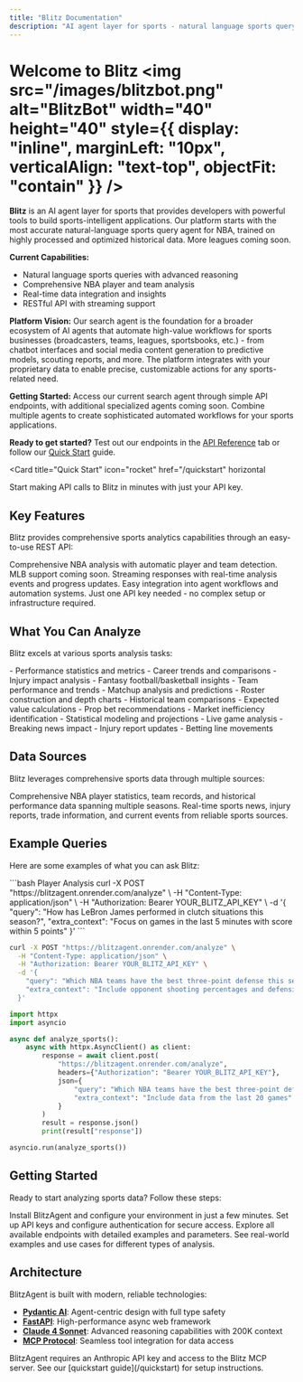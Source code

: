 ```yaml
---
title: "Blitz Documentation"
description: "AI agent layer for sports - natural language sports query agent and automation workflows"
---
```


# Welcome to Blitz <img src="/images/blitzbot.png" alt="BlitzBot" width="40" height="40" style={{ display: "inline", marginLeft: "10px", verticalAlign: "text-top", objectFit: "contain" }} />

**Blitz** is an AI agent layer for sports that provides developers with powerful tools to build sports-intelligent applications. Our platform starts with the most accurate natural-language sports query agent for NBA, trained on highly processed and optimized historical data. More leagues coming soon.

**Current Capabilities:**
- Natural language sports queries with advanced reasoning
- Comprehensive NBA player and team analysis  
- Real-time data integration and insights
- RESTful API with streaming support

**Platform Vision:**
Our search agent is the foundation for a broader ecosystem of AI agents that automate high-value workflows for sports businesses (broadcasters, teams, leagues, sportsbooks, etc.) - from chatbot interfaces and social media content generation to predictive models, scouting reports, and more. The platform integrates with your proprietary data to enable precise, customizable actions for any sports-related need.

**Getting Started:**
Access our current search agent through simple API endpoints, with additional specialized agents coming soon. Combine multiple agents to create sophisticated automated workflows for your sports applications.

**Ready to get started?** Test out our endpoints in the [API Reference](/api-reference/introduction) tab or follow our [Quick Start](/quickstart) guide.

<Card
  title="Quick Start"
  icon="rocket"
  href="/quickstart"
  horizontal
>
  Start making API calls to Blitz in minutes with just your API key.
</Card>

## Key Features

Blitz provides comprehensive sports analytics capabilities through an easy-to-use REST API:

<CardGroup cols={2}>
  <Card
    title="🏀 League Support"
    icon="trophy"
    href="/features/multi-league-support"
  >
    Comprehensive NBA analysis with automatic player and team detection. MLB support coming soon.
  </Card>
  <Card
    title="📊 Real-time Analysis"
    icon="chart-line"
    href="/features/streaming-analysis"
  >
    Streaming responses with real-time analysis events and progress updates.
  </Card>
  <Card
    title="🔗 Agent Integration"
    icon="link"
    href="/examples#agent-workflows"
  >
    Easy integration into agent workflows and automation systems.
  </Card>
  <Card
    title="🚀 Simple API"
    icon="code"
    href="/api-reference/introduction"
  >
    Just one API key needed - no complex setup or infrastructure required.
  </Card>
</CardGroup>

## What You Can Analyze

Blitz excels at various sports analysis tasks:

<AccordionGroup>
  <Accordion icon="user" title="Player Analysis">
    - Performance statistics and metrics
    - Career trends and comparisons
    - Injury impact analysis
    - Fantasy football/basketball insights
  </Accordion>
  <Accordion icon="users" title="Team Analysis">
    - Team performance and trends
    - Matchup analysis and predictions
    - Roster construction and depth charts
    - Historical team comparisons
  </Accordion>
  <Accordion icon="chart-bar" title="Advanced Analytics">
    - Expected value calculations
    - Prop bet recommendations
    - Market inefficiency identification
    - Statistical modeling and projections
  </Accordion>
  <Accordion icon="clock" title="Real-time Insights">
    - Live game analysis
    - Breaking news impact
    - Injury report updates
    - Betting line movements
  </Accordion>
</AccordionGroup>

## Data Sources

Blitz leverages comprehensive sports data through multiple sources:

<Steps>
  <Step title="Historical Data">
    Comprehensive NBA player statistics, team records, and historical performance data spanning multiple seasons.
  </Step>
  <Step title="Web Scraping">
    Real-time sports news, injury reports, trade information, and current events from reliable sports sources.
  </Step>
</Steps>

## Example Queries

Here are some examples of what you can ask Blitz:

<CodeGroup>
```bash Player Analysis
curl -X POST "https://blitzagent.onrender.com/analyze" \
  -H "Content-Type: application/json" \
  -H "Authorization: Bearer YOUR_BLITZ_API_KEY" \
  -d '{
    "query": "How has LeBron James performed in clutch situations this season?",
    "extra_context": "Focus on games in the last 5 minutes with score within 5 points"
  }'
```

```bash Team Analysis
curl -X POST "https://blitzagent.onrender.com/analyze" \
  -H "Content-Type: application/json" \
  -H "Authorization: Bearer YOUR_BLITZ_API_KEY" \
  -d '{
    "query": "Which NBA teams have the best three-point defense this season?",
    "extra_context": "Include opponent shooting percentages and defensive schemes"
  }'
```

```python Python SDK
import httpx
import asyncio

async def analyze_sports():
    async with httpx.AsyncClient() as client:
        response = await client.post(
            "https://blitzagent.onrender.com/analyze",
            headers={"Authorization": "Bearer YOUR_BLITZ_API_KEY"},
            json={
                "query": "Which NBA teams have the best three-point defense?",
                "extra_context": "Include data from the last 20 games"
            }
        )
        result = response.json()
        print(result["response"])

asyncio.run(analyze_sports())
```
</CodeGroup>

## Getting Started

Ready to start analyzing sports data? Follow these steps:

<CardGroup cols={2}>
  <Card
    title="Installation & Setup"
    icon="download"
    href="/quickstart"
  >
    Install BlitzAgent and configure your environment in just a few minutes.
  </Card>
  <Card
    title="Authentication"
    icon="key"
    href="/authentication"
  >
    Set up API keys and configure authentication for secure access.
  </Card>
  <Card
    title="API Reference"
    icon="code"
    href="/api-reference/introduction"
  >
    Explore all available endpoints with detailed examples and parameters.
  </Card>
  <Card
    title="Examples"
    icon="lightbulb"
    href="/examples"
  >
    See real-world examples and use cases for different types of analysis.
  </Card>
</CardGroup>

## Architecture

BlitzAgent is built with modern, reliable technologies:

- **[Pydantic AI](https://ai.pydantic.dev/)**: Agent-centric design with full type safety
- **[FastAPI](https://fastapi.tiangolo.com/)**: High-performance async web framework
- **[Claude 4 Sonnet](https://anthropic.com/)**: Advanced reasoning capabilities with 200K context
- **[MCP Protocol](https://modelcontextprotocol.io/)**: Seamless tool integration for data access

<Note>
  BlitzAgent requires an Anthropic API key and access to the Blitz MCP server. See our [quickstart guide](/quickstart) for setup instructions.
</Note>

